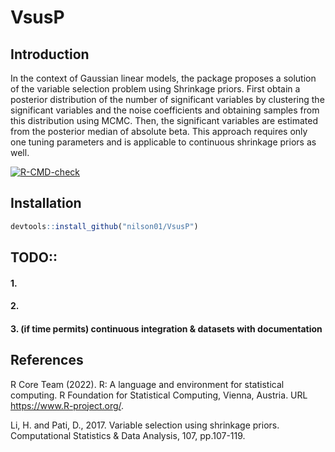 # VsusP

## Introduction

In the context of Gaussian linear models, the package proposes a solution of the variable selection problem using Shrinkage priors. First obtain a posterior distribution of the number of significant variables by clustering the significant variables and the noise coefficients and obtaining samples from this distribution using MCMC. Then, the significant variables are estimated from the posterior median of absolute beta. This approach requires only one tuning parameters and is applicable to continuous shrinkage priors as well.

<!-- badges: start -->
[![R-CMD-check](https://github.com/nilson01/VsusP/actions/workflows/R-CMD-check.yaml/badge.svg)](https://github.com/nilson01/VsusP/actions/workflows/R-CMD-check.yaml)
<!-- badges: end -->

## Installation

``` r
devtools::install_github("nilson01/VsusP")
```

## TODO::

#### 1. 

#### 2. 

#### 3. (if time permits) continuous integration & datasets with documentation

## References

R Core Team (2022). R: A language and environment for statistical computing. R Foundation for Statistical Computing, Vienna, Austria. URL <https://www.R-project.org/>.

Li, H. and Pati, D., 2017. Variable selection using shrinkage priors. Computational Statistics & Data Analysis, 107, pp.107-119.
